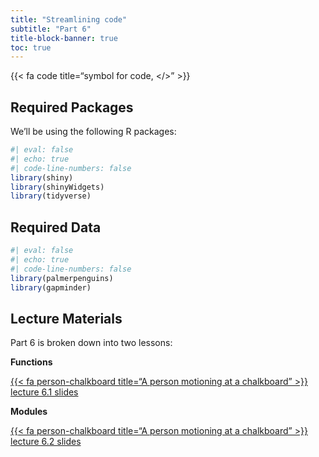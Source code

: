 ```yaml
---
title: "Streamlining code"
subtitle: "Part 6"
title-block-banner: true
toc: true
---
```


::: {.center-text .large-fa-icon .teal-text}
{{< fa code title="symbol for code, </>" >}}
:::

## Required Packages

We'll be using the following R packages: 

```r
#| eval: false
#| echo: true
#| code-line-numbers: false
library(shiny)
library(shinyWidgets)
library(tidyverse)
```

## Required Data

```r
#| eval: false
#| echo: true
#| code-line-numbers: false
library(palmerpenguins)
library(gapminder)
```

## Lecture Materials

Part 6 is broken down into two lessons:

::: {.grid}

::: {.g-col-12 .g-col-md-6}
::: {.center-text}
[**Functions**]{.teal-text .body-text-m}

[{{< fa person-chalkboard title="A person motioning at a chalkboard" >}} lecture 6.1 slides](slides/part7.1-functions-slides.qmd){.btn role="button" target="_blank"} 
:::
:::

::: {.g-col-12 .g-col-md-6}
::: {.center-text}
[**Modules**]{.teal-text .body-text-m}

[{{< fa person-chalkboard title="A person motioning at a chalkboard" >}} lecture 6.2 slides](slides/part7.2-modules-slides.qmd){.btn role="button" target="_blank"} 
:::
:::

:::
